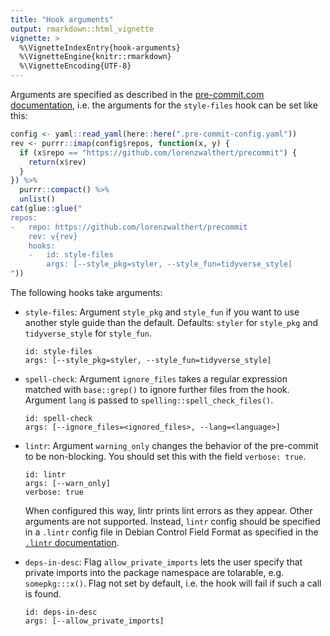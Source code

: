 ```yaml
---
title: "Hook arguments"
output: rmarkdown::html_vignette
vignette: >
  %\VignetteIndexEntry{hook-arguments}
  %\VignetteEngine{knitr::rmarkdown}
  %\VignetteEncoding{UTF-8}
---
```


Arguments are specified as described in the [pre-commit.com
documentation](https://pre-commit.com/#passing-arguments-to-hooks), i.e. the
arguments for the `style-files` hook can be set like this:

```r
config <- yaml::read_yaml(here::here(".pre-commit-config.yaml"))
rev <- purrr::imap(config$repos, function(x, y) {
  if (x$repo == "https://github.com/lorenzwalthert/precommit") {
    return(x$rev)
  }
}) %>%
  purrr::compact() %>%
  unlist()
cat(glue::glue("
repos:
-   repo: https://github.com/lorenzwalthert/precommit
    rev: v{rev}
    hooks:
    -   id: style-files
        args: [--style_pkg=styler, --style_fun=tidyverse_style]
"))
```

The following hooks take arguments:

* `style-files`: Argument `style_pkg` and `style_fun` if you want to use another
  style guide than the default. Defaults: `styler` for `style_pkg` and 
  `tidyverse_style` for `style_fun`.
  ```
  id: style-files
  args: [--style_pkg=styler, --style_fun=tidyverse_style]
  ```
* `spell-check`: Argument `ignore_files` takes a regular expression matched with
  `base::grep()` to ignore further files from the hook. Argument `lang` is
  passed to `spelling::spell_check_files()`.
  ```
  id: spell-check
  args: [--ignore_files=<ignored_files>, --lang=<language>]
  ```

* `lintr`: Argument `warning_only` changes the behavior of the pre-commit to
  be non-blocking. You should set this with the field `verbose: true`.

  ```
  id: lintr
  args: [--warn_only]
  verbose: true
  ```
  When configured this way, lintr prints lint errors as they appear. Other
  arguments are not supported. Instead, `lintr` config should be specified in a
  `.lintr` config file in Debian Control Field Format as specified in the
  [`.lintr`
  documentation](https://github.com/jimhester/lintr#project-configuration).

* `deps-in-desc`: Flag `allow_private_imports` lets the user specify that
  private imports into the package namespace are tolarable, e.g. 
  `somepkg:::x()`. Flag not set by default, i.e. the hook will fail if 
  such a call is found.
  ```
  id: deps-in-desc
  args: [--allow_private_imports]
  ```
